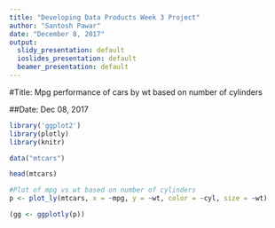 ```yaml
---
title: "Developing Data Products Week 3 Project"
author: "Santosh Pawar"
date: "December 8, 2017"
output:
  slidy_presentation: default
  ioslides_presentation: default
  beamer_presentation: default
---
```


#Title: Mpg performance of cars by wt based on number of cylinders

##Date: Dec 08, 2017


```r
library('ggplot2')
library(plotly)
library(knitr)

data("mtcars")

head(mtcars)

#Plot of mpg vs wt based on number of cylinders
p <- plot_ly(mtcars, x = ~mpg, y = ~wt, color = ~cyl, size = ~wt)

(gg <- ggplotly(p))

```
